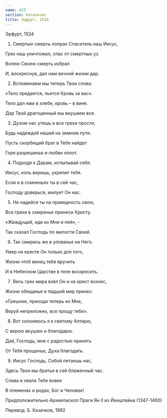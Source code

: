 ```yaml
---
name: 455
section: Катехизис
title: Эрфурт, 1524
---
```

Эрфурт, 1524


1. Смертью смерть попрал Спаситель наш Иисус,

Грех наш уничтожил, спас от смертных уз.

Волею Своею смерть избрал

И, воскреснув, дал нам вечной жизни дар.


2. Вспоминаем мы теперь Твои слова:

«Тело предается, льется Кровь за вас».

Тело дал нам в хлебе, кровь – в вине.

Дар Твой драгоценный мы вкушаем все.


3. Духом нас утешь и все грехи прости,

Будь надеждой нашей на земном пути.

Пусть скорбящий брат в Тебе найдет

Горя разрешенье и любви оплот.


4. Подходя к Дарам, испытывай себя.

Иисус, коль веришь, укрепит тебя.

Если и в сомненьях ты в сей час,

Господу доверься, милует Он нас.


5. Не надейся ты на праведность свою,

Все грехи в смиренье принеси Христу.

«Жаждущий, иди ко Мне и пей», -

Так сказал Господь по милости Своей.


6. Так смирись же в упованье на Него.

Умер на кресте Он только для того,

Жизни чтоб венец тебе вручить

И в Небесном Царстве в теле воскресить.


7. Весь грех мира взял Он и на крест вознес,

Жизни обещанье в падший мир принес:

«Грешник, приходи теперь ко Мне,

Веруй непреложно, все прощу тебе».


8. Вот склоняюсь я к святому Алтарю,

С верою вкушаю и благодарю.

Дай, Господь, мне с радостью принять

От Тебя прощенье, Духа благодать.


9. Иисус Господь, Собой питаешь нас,

Здесь Твои мы братья в сей блаженный час.

Слава и хвала Тебе вовек

В племенах и родах, Бог и Человек!


Предположительно Архиепископ Праги Ян II из Йенштейна (1347-1400)

Перевод: Б. Казачков, 1992